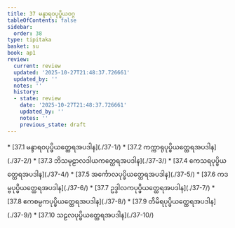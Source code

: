 ```yaml
---
title: 37 မန္ဒာရဝပုပ္ဖိယဝဂ္ဂ
tableOfContents: false
sidebar:
  order: 38
type: tipitaka
basket: su
book: ap1
review:
  current: review
  updated: '2025-10-27T21:48:37.726661'
  updated_by: ''
  notes: ''
  history:
  - state: review
    date: '2025-10-27T21:48:37.726661'
    updated_by: ''
    notes: ''
    previous_state: draft
---
```



<ReviewStatus review={frontmatter.review} showDetails={true} />

<HypothesisAnnotation frontmatter={frontmatter} />

<DynamicBreadcrumb />



<TableOfContents book="ap1" section="37">
* [37.1 မန္ဒာရဝပုပ္ဖိယတ္ထေရအပဒါန](./37-1/)
* [37.2 ကက္ကာရုပုပ္ဖိယတ္ထေရအပဒါန](./37-2/)
* [37.3 ဘိသမုဠာလဒါယကတ္ထေရအပဒါန](./37-3/)
* [37.4 ကေသရပုပ္ဖိယတ္ထေရအပဒါန](./37-4/)
* [37.5 အင်္ကောလပုပ္ဖိယတ္ထေရအပဒါန](./37-5/)
* [37.6 ကဒမ္ဗပုပ္ဖိယတ္ထေရအပဒါန](./37-6/)
* [37.7 ဥဒ္ဒါလကပုပ္ဖိယတ္ထေရအပဒါန](./37-7/)
* [37.8 ဧကစမ္ပကပုပ္ဖိယတ္ထေရအပဒါန](./37-8/)
* [37.9 တိမိရပုပ္ဖိယတ္ထေရအပဒါန](./37-9/)
* [37.10 သဠလပုပ္ဖိယတ္ထေရအပဒါန](./37-10/)
</TableOfContents>